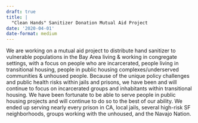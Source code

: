```yaml
---
draft: true 
title: |
  "Clean Hands" Sanitizer Donation Mutual Aid Project
date: '2020-04-01'
date-format: medium 
---
```



We are working on a mutual aid project to distribute hand sanitizer to vulnerable populations in the Bay Area living & working in congregate settings, with a focus on people who are incarcerated, people living in transitional housing, people in public housing complexes/underserved communities & unhoused people. Because of the unique policy challenges and public health risks within jails and prisons, we have been and will continue to focus on incarcerated groups and inhabitants within transitional housing. We have been fortunate to be able to serve people in public housing projects and will continue to do so to the best of our ability. We ended up serving nearly every prison in CA, local jails, several high-risk SF neighborhoods, groups working with the unhoused, and the Navajo Nation.



